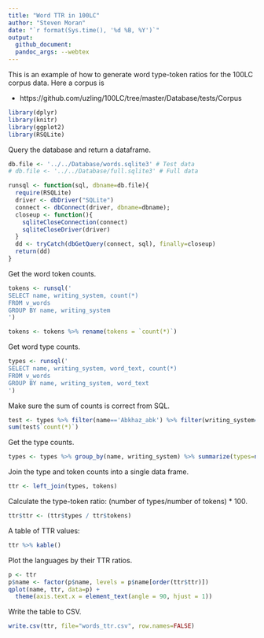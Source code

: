 ```yaml
---
title: "Word TTR in 100LC"
author: "Steven Moran"
date: "`r format(Sys.time(), '%d %B, %Y')`"
output:
  github_document:
  pandoc_args: --webtex
---
```


This is an example of how to generate word type-token ratios for the 100LC corpus data. Here a corpus is 

* https://github.com/uzling/100LC/tree/master/Database/tests/Corpus

```r
library(dplyr)
library(knitr)
library(ggplot2)
library(RSQLite)
```

Query the database and return a dataframe.

```r
db.file <- '../../Database/words.sqlite3' # Test data
# db.file <- '../../Database/full.sqlite3' # Full data

runsql <- function(sql, dbname=db.file){
  require(RSQLite)
  driver <- dbDriver("SQLite")
  connect <- dbConnect(driver, dbname=dbname);
  closeup <- function(){
    sqliteCloseConnection(connect)
    sqliteCloseDriver(driver)
  }
  dd <- tryCatch(dbGetQuery(connect, sql), finally=closeup)
  return(dd)
}
```

Get the word token counts.

```r
tokens <- runsql('
SELECT name, writing_system, count(*) 
FROM v_words 
GROUP BY name, writing_system
')

tokens <- tokens %>% rename(tokens = `count(*)`)
```

Get word type counts.

```r
types <- runsql('
SELECT name, writing_system, word_text, count(*) 
FROM v_words 
GROUP BY name, writing_system, word_text
')
```

Make sure the sum of counts is correct from SQL.

```r
test <- types %>% filter(name=='Abkhaz_abk') %>% filter(writing_system=='Cyrl') %>% select('count(*)')
sum(test$`count(*)`)
```

Get the type counts.

```r
types <- types %>% group_by(name, writing_system) %>% summarize(types=n())
```

Join the type and token counts into a single data frame.

```r
ttr <- left_join(types, tokens)
```

Calculate the type-token ratio: (number of types/number of tokens) * 100.

```r
ttr$ttr <- (ttr$types / ttr$tokens)
```

A table of TTR values:

```r
ttr %>% kable()
```

Plot the languages by their TTR ratios.

```r
p <- ttr
p$name <- factor(p$name, levels = p$name[order(ttr$ttr)])
qplot(name, ttr, data=p) +
  theme(axis.text.x = element_text(angle = 90, hjust = 1))
```

Write the table to CSV.

```r
write.csv(ttr, file="words_ttr.csv", row.names=FALSE)
```